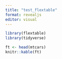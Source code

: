 ```yaml
---
title: "test_flextable"
format: revealjs
editor: visual
---
```


```r
library(flextable)
library(tidyverse)
```

```r
ft <- head(mtcars)
knitr::kable(ft)
```
